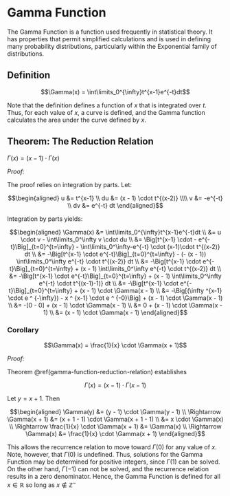 # Gamma Function

The Gamma Function is a function used frequently in statistical theory. It has properties that permit simplified calculations and is used in defining many probability distributions, particularly within the Exponential family of distributions.

## Definition

$$\Gamma(x) = \int\limits_0^{\infty}t^{x-1}e^{-t}dt$$

Note that the definition defines a function of $x$ that is integrated over $t$.  Thus, for each value of $x$, a curve is defined, and the Gamma function calculates the area under the curve defined by $x$.

## Theorem: The Reduction Relation {#gamma-function-reduction-relation}

$\Gamma(x) = (x-1) \cdot \Gamma(x)$

_Proof:_

The proof relies on integration by parts.  Let:

$$\begin{aligned}
u &= t^{x-1} \\
du &= (x - 1) \cdot t^{(x-2)} \\\\
v &= -e^{-t} \\
dv &= e^{-t} dt 
\end{aligned}$$

Integration by parts yields:

$$\begin{aligned}
\Gamma(x) &= \int\limits_0^{\infty}t^{x-1}e^{-t}dt \\
    &= u \cdot v - \int\limits_0^\infty v \cdot du \\
    &= \Big[t^{x-1} \cdot - e^{-t}\Big]_{t=0}^{t=\infty} - 
        \int\limits_0^\infty-e^{-t} \cdot (x-1)\cdot t^{(x-2)} dt \\
    &= -\Big[t^{x-1} \cdot e^{-t}\Big]_{t=0}^{t=\infty} - 
        (- (x - 1)) \int\limits_0^\infty e^{-t} \cdot t^{(x-2)} dt \\
    &= -\Big[t^{x-1} \cdot e^{-t}\Big]_{t=0}^{t=\infty} + 
        (x - 1) \int\limits_0^\infty e^{-t} \cdot t^{(x-2)} dt \\
    &= -\Big[t^{x-1} \cdot e^{-t}\Big]_{t=0}^{t=\infty} + 
        (x - 1) \int\limits_0^\infty e^{-t} \cdot t^{(x-1)-1)} dt \\
    &= -\Big[t^{x-1} \cdot e^{-t}\Big]_{t=0}^{t=\infty} +
        (x - 1) \cdot \Gamma(x - 1) \\
    &= -\Big[(\infty ^{x-1} \cdot e ^ {-\infty}) - 
              x ^ {x-1} \cdot e ^ {-0}\Big] + 
        (x - 1) \cdot \Gamma(x - 1) \\
    &= -[0 - 0] + (x - 1) \cdot \Gamma(x - 1) \\
    &= 0 + (x - 1) \cdot \Gamma(x - 1) \\
    &= (x - 1) \cdot \Gamma(x - 1)
\end{aligned}$$

### Corollary

$$\Gamma(x) = \frac{1}{x} \cdot \Gamma(x + 1)$$

_Proof:_

Theorem \@ref(gamma-function-reduction-relation) establishes

$$ \Gamma(x) = (x - 1) \cdot \Gamma(x - 1)$$

Let $y = x + 1$.  Then

$$\begin{aligned}
\Gamma(y) &= (y - 1) \cdot \Gamma(y - 1) \\
\Rightarrow \Gamma(x + 1) 
    &= (x + 1 - 1) \cdot \Gamma(x + 1 - 1) \\
    &= x \cdot \Gamma(x) \\
\Rightarrow \frac{1}{x} \cdot \Gamma(x + 1) &= \Gamma(x) \\
\Rightarrow \Gamma(x) &= \frac{1}{x} \cdot \Gamma(x + 1)
\end{aligned}$$

This allows the recurrence relation to move toward $\Gamma(0)$ for any value of $x$.  Note, however, that $\Gamma(0)$ is undefined. Thus, solutions for the Gamma Function may be determined for positive integers, since $\Gamma(1)$ can be solved.  On the other hand, 
$\Gamma(-1)$ can not be solved, and the recurrence relation results in a zero denominator.  Hence, the Gamma Function is defined for all $x \in \mathbb{R}$ so long as $x \not\in \mathbb{Z^-}$





